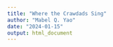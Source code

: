 ```yaml
---
title: "Where the Crawdads Sing"
author: "Mabel Q. Yao"
date: "2024-01-15"
output: html_document
---
```





